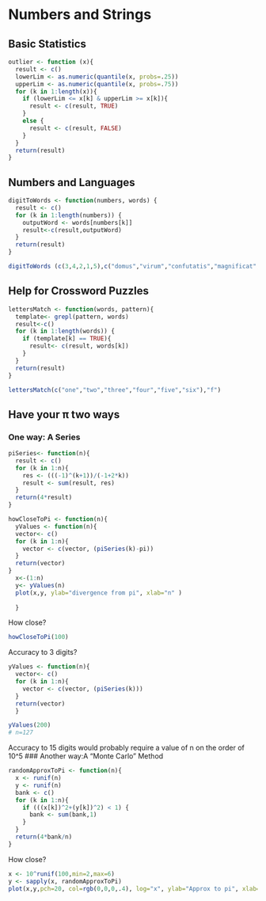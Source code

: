 Numbers and Strings
========================================================

## Basic Statistics

```r
outlier <- function (x){
  result <- c()
  lowerLim <- as.numeric(quantile(x, probs=.25))
  upperLim <- as.numeric(quantile(x, probs=.75))
  for (k in 1:length(x)){
    if (lowerLim <= x[k] & upperLim >= x[k]){
      result <- c(result, TRUE)
    }
    else {
      result <- c(result, FALSE)
    }
  }
  return(result)
}
```

## Numbers and Languages
```r
digitToWords <- function(numbers, words) {
  result <- c()
  for (k in 1:length(numbers)) {
    outputWord <- words[numbers[k]]
    result<-c(result,outputWord)
  }
  return(result)
}
```
```r
digitToWords (c(3,4,2,1,5),c("domus","virum","confutatis","magnificat","requiem"))
```

## Help for Crossword Puzzles
```r
lettersMatch <- function(words, pattern){
  template<- grepl(pattern, words)
  result<-c()
  for (k in 1:length(words)) {
    if (template[k] == TRUE){
      result<- c(result, words[k])
    }
  } 
  return(result)
}
```
```r
lettersMatch(c("one","two","three","four","five","six"),"f")
```

## Have your π two ways
### One way: A Series
```r
piSeries<- function(n){
  result <- c()
  for (k in 1:n){
    res <- (((-1)^(k+1))/(-1+2*k))
    result <- sum(result, res)
  }
  return(4*result)
}
```
```r
howCloseToPi <- function(n){
  yValues <- function(n){
  vector<- c()
  for (k in 1:n){
    vector <- c(vector, (piSeries(k)-pi))
  }
  return(vector)
}
  x<-(1:n)
  y<- yValues(n)
  plot(x,y, ylab="divergence from pi", xlab="n" )
  
  }
```

How close?

```r
howCloseToPi(100)
```

Accuracy to 3 digits?

```r
yValues <- function(n){
  vector<- c()
  for (k in 1:n){
    vector <- c(vector, (piSeries(k)))
  }
  return(vector)
  }
```
```r
yValues(200)
# n=127
```
Accuracy to 15 digits would probably require a value of n on the order of 10^5
### Another way:A "Monte Carlo" Method
```r
randomApproxToPi <- function(n){
  x <- runif(n)
  y <- runif(n)
  bank <- c()
  for (k in 1:n){
    if (((x[k])^2+(y[k])^2) < 1) {
      bank <- sum(bank,1)
    }
  }
  return(4*bank/n)
}
```

How close?

```r
x <- 10^runif(100,min=2,max=6)
y <- sapply(x, randomApproxToPi)
plot(x,y,pch=20, col=rgb(0,0,0,.4), log="x", ylab="Approx to pi", xlab="n")
```

